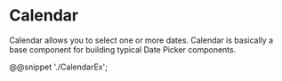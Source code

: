 # Calendar

Calendar allows you to select one or more dates. Calendar is basically a base component for building typical Date Picker components.

@@snippet './CalendarEx';
